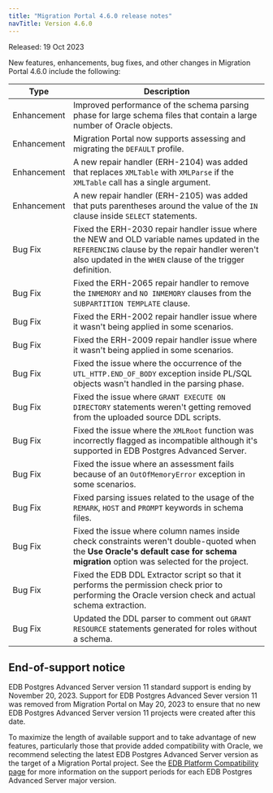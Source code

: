 ```yaml
---
title: "Migration Portal 4.6.0 release notes"
navTitle: Version 4.6.0
---
```


Released: 19 Oct 2023

New features, enhancements, bug fixes, and other changes in Migration Portal 4.6.0 include the following:

|     Type     |                                                                                                            Description                                                                                                            |
| ------------ | --------------------------------------------------------------------------------------------------------------------------------------------------------------------------------------------------------------------------------- |
| Enhancement  | Improved performance of the schema parsing phase for large schema files that contain a large number of Oracle objects.                                                                                                            |
| Enhancement  | Migration Portal now supports assessing and migrating the `DEFAULT` profile.                                                                                                                                              |
| Enhancement  | A new repair handler (ERH-2104) was added that replaces `XMLTable` with `XMLParse` if the `XMLTable` call has a single argument.                                                                                             |
| Enhancement  | A new repair handler (ERH-2105) was added that puts parentheses around the value of the `IN` clause inside `SELECT` statements.                                                                                          |
| Bug&nbsp;Fix | Fixed the ERH-2030 repair handler issue where the NEW and OLD variable names updated in the `REFERENCING` clause by the repair handler weren't also updated in the `WHEN` clause of the trigger definition.           |
| Bug&nbsp;Fix | Fixed the ERH-2065 repair handler to remove the `INMEMORY` and `NO INMEMORY` clauses from the `SUBPARTITION TEMPLATE` clause.                                                                                                     |
| Bug&nbsp;Fix | Fixed the ERH-2002 repair handler issue where it wasn't being applied in some scenarios.                                                                                                                                         |
| Bug&nbsp;Fix | Fixed the ERH-2009 repair handler issue where it wasn't being applied in some scenarios.                                                                                                                                         |
| Bug&nbsp;Fix | Fixed the issue where the occurrence of the `UTL_HTTP.END_OF_BODY` exception inside PL/SQL objects wasn't handled in the parsing phase.                                                                                          |
| Bug&nbsp;Fix | Fixed the issue where `GRANT EXECUTE ON DIRECTORY` statements weren't getting removed from the uploaded source DDL scripts.                                                                                                      |
| Bug&nbsp;Fix | Fixed the issue where the `XMLRoot` function was incorrectly flagged as incompatible although it's supported in EDB Postgres Advanced Server.                                                                                    |
| Bug&nbsp;Fix | Fixed the issue where an assessment fails because of an `OutOfMemoryError` exception in some scenarios.                                                                                                                           |
| Bug&nbsp;Fix | Fixed parsing issues related to the usage of the `REMARK`, `HOST` and `PROMPT` keywords in schema files.                                                                                                                          |
| Bug&nbsp;Fix | Fixed the issue where column names inside check constraints weren't double-quoted when the **Use Oracle's default case for schema migration** option was selected for the project.                                       |
| Bug&nbsp;Fix | Fixed the EDB DDL Extractor script so that it performs the permission check prior to performing the Oracle version check and actual schema extraction.                                                                           |
| Bug&nbsp;Fix | Updated the DDL parser to comment out `GRANT RESOURCE` statements generated for roles without a schema.                                                                                                                           |

## End-of-support notice

EDB Postgres Advanced Server version 11 standard support is ending by November 20, 2023. Support for EDB Postgres Advanced Sever version 11 was removed from Migration Portal on May 20, 2023 to ensure that no new EDB Postgres Advanced Server version 11 projects were created after this date.

To maximize the length of available support and to take advantage of new features, particularly those that provide added compatibility with Oracle, we recommend selecting the latest EDB Postgres Advanced Server version as the target of a Migration Portal project. See the [EDB Platform Compatibility page](https://www.enterprisedb.com/resources/platform-compatibility) for more information on the support periods for each EDB Postgres Advanced Server major version.
